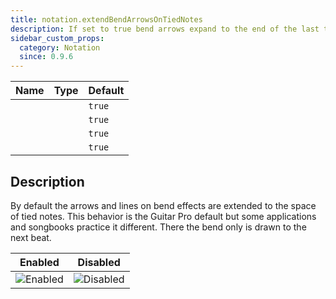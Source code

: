 ```yaml
---
title: notation.extendBendArrowsOnTiedNotes
description: If set to true bend arrows expand to the end of the last tied note of the string. Otherwise they end on the next beat.
sidebar_custom_props:
  category: Notation
  since: 0.9.6
---
```


<SinceBadge since="0.9.6" />

<table className="table table-striped table-condensed type-table">
    <thead>
        <tr>
          <th>Name</th>
          <th>Type</th>
          <th>Default</th>
        </tr>
    </thead>
    <tbody>
        <tr>
          <td><CodeBadge type="js" name="notation.extendBendArrowsOnTiedNotes" /></td>
          <td><CodeBadge type="js" name="boolean" /></td>
          <td><code>true</code></td>
        </tr>
        <tr>
          <td><CodeBadge type="json" name="notation.extendBendArrowsOnTiedNotes" /></td>
          <td><CodeBadge type="json" name="boolean" /></td>
          <td><code>true</code></td>
        </tr>
        <tr>
          <td><CodeBadge type="net" name="Notation.ExtendBendArrowsOnTiedNotes" /></td>
          <td><CodeBadge type="net" name="bool" /></td>
          <td><code>true</code></td>
        </tr>
        <tr>
          <td><CodeBadge type="android" name="notation.extendBendArrowsOnTiedNotes" /></td>
          <td><CodeBadge type="android" name="Boolean" /></td>
          <td><code>true</code></td>
        </tr>
    </tbody>
</table>

## Description
By default the arrows and lines on bend effects are extended to the space of tied notes. This behavior is the Guitar Pro default but some applications and songbooks practice it different.
There the bend only is drawn to the next beat.

| Enabled                                                                     | Disabled                                                                      |
|-----------------------------------------------------------------------------|-------------------------------------------------------------------------------|
| ![Enabled](/img/reference/property/extendbendarrowsontiednotes-enabled.png) | ![Disabled](/img/reference/property/extendbendarrowsontiednotes-disabled.png) |
